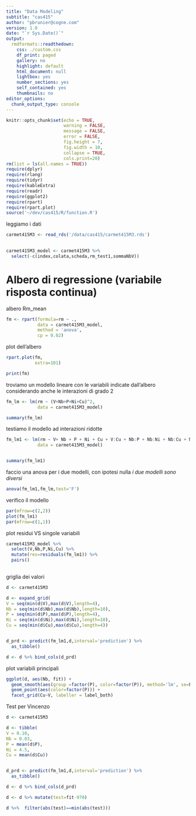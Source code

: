 ```yaml
---
title: "Data Modeling"
subtitle: "cas415"
author: "pbrunier@cogne.com"
version: 1.0 
date: "`r Sys.Date()`"
output:
  rmdformats::readthedown:
    css: ./custom.css
    df_print: paged
    gallery: no
    highlight: default
    html_document: null
    lightbox: yes
    number_sections: yes
    self_contained: yes
    thumbnails: no
editor_options:
  chunk_output_type: console
---
```


```r
knitr::opts_chunk$set(echo = TRUE,
                      warning = FALSE,
                      message = FALSE,
                      error = FALSE,
                      fig.height = 7,
                      fig.width = 10,
                      collapse = TRUE,
                      cols.print=20)
rm(list = ls(all.names = TRUE))
require(dplyr)
require(rlang)
require(tidyr)
require(kableExtra)
require(readr)
require(ggplot2)
require(rpart)
require(rpart.plot)
source('~/dev/cas415/R/function.R')
```

leggiamo i dati 

```r
carmet415M3 <- read_rds('/data/cas415/carmet415M3.rds')
                       
```

```r
carmet415M3_model <- carmet415M3 %>% 
  select(-c(index,colata,scheda,rm_test1,sommaNbV))
```



# Albero di regressione (variabile risposta continua)

albero Rm_mean

```r
fm <- rpart(formula=rm ~ .,
            data = carmet415M3_model,
            method = 'anova',
            cp = 0.02)
```

plot dell'albero 

```r

rpart.plot(fm,
           extra=101)

```

```r

print(fm)

```

troviamo un modello lineare con le variabili indicate dall'albero considerando anche le interazioni di grado 2

```r

fm_lm <- lm(rm ~ (V+Nb+P+Ni+Cu)^2,
            data = carmet415M3_model)

summary(fm_lm)

```

testiamo il modello ad interazioni ridotte

```r

fm_lm1 <- lm(rm ~ V+ Nb + P + Ni + Cu + V:Cu + Nb:P + Nb:Ni + Nb:Cu + Ni:P,
            data = carmet415M3_model)


summary(fm_lm1)
```

faccio una anova per i due modelli, con ipotesi nulla *i due modelli sono diversi*

```r
anova(fm_lm1,fm_lm,test='F')

```

verifico il modello

```r
par(mfrow=c(2,2))
plot(fm_lm1)
par(mfrow=c(1,1))
```

plot residui VS singole variabili

```r
carmet415M3_model %>% 
  select(V,Nb,P,Ni,Cu) %>% 
  mutate(res=residuals(fm_lm1)) %>% 
  pairs()
  
```
griglia dei valori

```r

d <- carmet415M3

d <- expand_grid(
V = seq(min(d$V),max(d$V),length=4),
Nb = seq(min(d$Nb),max(d$Nb),length=10),
P = seq(min(d$P),max(d$P),length=4),
Ni = seq(min(d$Ni),max(d$Ni),length=10),
Cu = seq(min(d$Cu),max(d$Cu),length=4))


d_prd <- predict(fm_lm1,d,interval='prediction') %>% 
  as_tibble()

d <- d %>% bind_cols(d_prd)

```

plot variabili principali

```r

ggplot(d, aes(Nb, fit)) +
  geom_smooth(aes(group =factor(P), color=factor(P)), method='lm', se=F) +
  geom_point(aes(color=factor(P))) + 
  facet_grid(Cu~V, labeller = label_both)

```

Test per Vincenzo

```r

d <- carmet415M3

d <- tibble(
V = 0.10,
Nb = 0.03,
P = mean(d$P),
Ni = 4.5,
Cu = mean(d$Cu))


d_prd <- predict(fm_lm1,d,interval='prediction') %>% 
  as_tibble()

d <- d %>% bind_cols(d_prd)

d <- d %>% mutate(test=fit-970)

d %>%  filter(abs(test)==min(abs(test)))
```